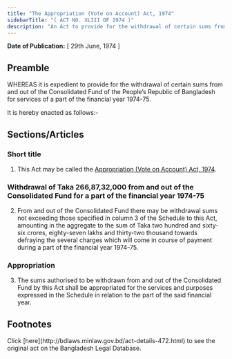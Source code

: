 ```yaml
---
title: "The Appropriation (Vote on Account) Act, 1974"
sidebarTitle: "( ACT NO. XLIII OF 1974 )"
description: "An Act to provide for the withdrawal of certain sums from and out of the Consolidated Fund for the services of a part of the financial year 1974-75."
---
```


**Date of Publication:** [ 29th June, 1974 ]

## Preamble

WHEREAS it is expedient to provide for the withdrawal of certain sums from and out of the Consolidated Fund of the People’s Republic of Bangladesh for services of a part of the financial year 1974-75.

It is hereby enacted as follows:-

## Sections/Articles

### Short title

1. This Act may be called the [Appropriation (Vote on Account) Act, 1974](/laws/act-472 "Appropriation (Vote on Account) Act, 1974").

### Withdrawal of Taka 266,87,32,000 from and out of the Consolidated Fund for a part of the financial year 1974-75

2. From and out of the Consolidated Fund there may be withdrawal sums not exceeding those specified in column 3 of the Schedule to this Act, amounting in the aggregate to the sum of Taka two hundred and sixty-six crores, eighty-seven lakhs and thirty-two thousand towards defraying the several charges which will come in course of payment during a part of the financial year 1974-75.

### Appropriation

3. The sums authorised to be withdrawn from and out of the Consolidated Fund by this Act shall be appropriated for the services and purposes expressed in the Schedule in relation to the part of the said financial year.

## Footnotes

<Note>
  Click [here](http://bdlaws.minlaw.gov.bd/act-details-472.html) to see the original act on the Bangladesh Legal Database.
</Note>
